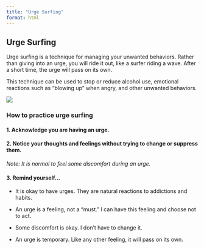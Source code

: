 ```yaml
---
title: "Urge Surfing"
format: html
---
```


## Urge Surfing

Urge surfing is a technique for managing your unwanted behaviors. Rather than giving into an urge, you will ride it out, like a surfer riding a wave. After a short time, the urge will pass on its own.

This technique can be used to stop or reduce alcohol use, emotional reactions such as "blowing up" when angry, and other unwanted behaviors.

![](https://github.com/jjcurtin/aud_support/blob/main/modules/images/urge_surfing.PNG?raw=true)

### How to practice urge surfing

#### 1. Acknowledge you are having an urge.

#### 2. Notice your thoughts and feelings without trying to change or suppress them.

*Note: It is normal to feel some discomfort during an urge.*

#### 3. Remind yourself...

-   It is okay to have urges. They are natural reactions to addictions and habits.

-   An urge is a feeling, not a "must." I can have this feeling and choose not to act.

-   Some discomfort is okay. I don't have to change it.

-   An urge is temporary. Like any other feeling, it will pass on its own.
